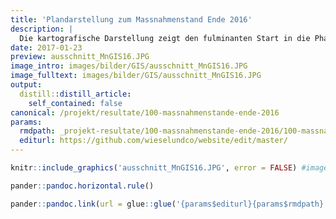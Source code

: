 ```yaml
---
title: 'Plandarstellung zum Massnahmenstand Ende 2016'
description: |
  Die kartografische Darstellung zeigt den fulminanten Start in die Phase 2 mit weit über 100 realisierten Lebensraumaufwertungen bis Ende des Jahres 2016.  Es lassen sich interessante Aspekte darstellen: Über die Schaltfläche Layer kann z.B. unser Planungsinstrument mit den schematischen Vernetzungskorridoren angezeigt werden.  Plandarstellung öffnen
date: 2017-01-23
preview: ausschnitt_MnGIS16.JPG
image_intro: images/bilder/GIS/ausschnitt_MnGIS16.JPG
image_fulltext: images/bilder/GIS/ausschnitt_MnGIS16.JPG
output:
  distill::distill_article:
    self_contained: false
canonical: /projekt/resultate/100-massnahmenstande-ende-2016
params:
  rmdpath: _projekt-resultate/100-massnahmenstande-ende-2016/100-massnahmenstande-ende-2016.Rmd
  editurl: https://github.com/wieselundco/website/edit/master/
---
```



```r
knitr::include_graphics('ausschnitt_MnGIS16.JPG', error = FALSE) #images/bilder/GIS/ausschnitt_MnGIS16.JPG
```



```r
pander::pandoc.horizontal.rule()

pander::pandoc.link(url = glue::glue('{params$editurl}{params$rmdpath}'),text = 'Artikel bearbeiten')
```

<!--http://wieselundco.ch/projekt/resultate/100-massnahmenstande-ende-2016-->
